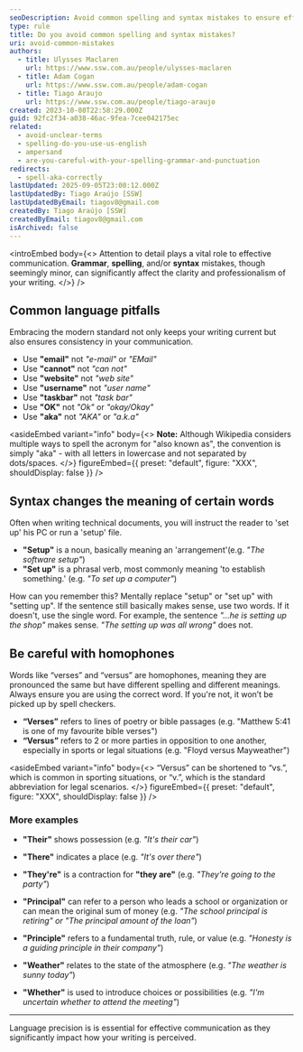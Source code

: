 ```yaml
---
seoDescription: Avoid common spelling and syntax mistakes to ensure effective communication by using correct grammar, punctuation, and language conventions.
type: rule
title: Do you avoid common spelling and syntax mistakes?
uri: avoid-common-mistakes
authors:
  - title: Ulysses Maclaren
    url: https://www.ssw.com.au/people/ulysses-maclaren
  - title: Adam Cogan
    url: https://www.ssw.com.au/people/adam-cogan
  - title: Tiago Araujo
    url: https://www.ssw.com.au/people/tiago-araujo
created: 2023-10-08T22:58:29.000Z
guid: 92fc2f34-a038-46ac-9fea-7cee042175ec
related:
  - avoid-unclear-terms
  - spelling-do-you-use-us-english
  - ampersand
  - are-you-careful-with-your-spelling-grammar-and-punctuation
redirects:
  - spell-aka-correctly
lastUpdated: 2025-09-05T23:00:12.000Z
lastUpdatedBy: Tiago Araújo [SSW]
lastUpdatedByEmail: tiagov8@gmail.com
createdBy: Tiago Araújo [SSW]
createdByEmail: tiagov8@gmail.com
isArchived: false
---
```


<introEmbed
  body={<>
Attention to detail plays a vital role to effective communication. **Grammar**, **spelling**, and/or **syntax** mistakes, though seemingly minor, can significantly affect the clarity and professionalism of your writing.
  </>}
/>
## Common language pitfalls

Embracing the modern standard not only keeps your writing current but also ensures consistency in your communication.

* Use **"email"** not _"e-mail"_ or _"EMail"_
* Use **"cannot"** not _"can not"_
* Use **"website"** not _"web site"_
* Use **"username"** not _"user name"_
* Use **"taskbar"** not _"task bar"_
* Use **"OK"** not _"Ok"_ or _"okay/Okay"_
* Use **"aka"** not _"AKA"_ or _"a.k.a"_

<asideEmbed
  variant="info"
  body={<>
    **Note:** Although Wikipedia considers multiple ways to spell the acronym for "also known as", the convention is simply "aka" - with all letters in lowercase and not separated by dots/spaces.
  </>}
  figureEmbed={{
    preset: "default",
    figure: "XXX",
    shouldDisplay: false
  }}
/>

## Syntax changes the meaning of certain words

Often when writing technical documents, you will instruct the reader to 'set up' his PC or run a 'setup' file.

* **"Setup"** is a noun, basically meaning an 'arrangement'(e.g. _"The software setup"_)
* **"Set up"** is a phrasal verb, most commonly meaning 'to establish something.' (e.g. _"To set up a computer"_)

How can you remember this? Mentally replace "setup" or "set up" with "setting up". If the sentence still basically makes sense, use two words. If it doesn't, use the single word. For example, the sentence _"...he is setting up the shop"_ makes sense. _"The setting up was all wrong"_ does not.

## Be careful with homophones

Words like “verses” and “versus” are homophones, meaning they are pronounced the same but have different spelling and different meanings. Always ensure you are using the correct word. If you're not, it won’t be picked up by spell checkers.

* **“Verses”** refers to lines of poetry or bible passages (e.g. "Matthew 5:41 is one of my favourite bible verses")
* **“Versus”** refers to 2 or more parties in opposition to one another, especially in sports or legal situations (e.g. "Floyd versus Mayweather")

<asideEmbed
  variant="info"
  body={<>
    “Versus” can be shortened to “vs.”, which is common in sporting situations, or “v.”, which is the standard abbreviation for legal scenarios.
  </>}
  figureEmbed={{
    preset: "default",
    figure: "XXX",
    shouldDisplay: false
  }}
/>

### More examples

* **"Their"** shows possession (e.g. _"It's their car"_)
* **"There"** indicates a place (e.g. _"It's over there"_)
* **"They're"** is a contraction for **"they are"** (e.g. _"They're going to the party"_)

* **"Principal"** can refer to a person who leads a school or organization or can mean the original sum of money (e.g. _"The school principal is retiring" or "The principal amount of the loan"_)
* **"Principle"** refers to a fundamental truth, rule, or value (e.g. _"Honesty is a guiding principle in their company"_)

* **"Weather"** relates to the state of the atmosphere (e.g. _"The weather is sunny today"_)
* **"Whether"** is used to introduce choices or possibilities (e.g. _"I'm uncertain whether to attend the meeting"_)

---

Language precision is is essential for effective communication as they significantly impact how your writing is perceived.

